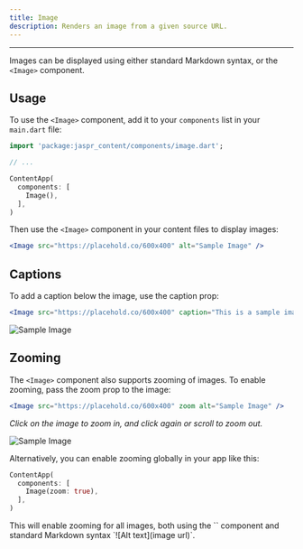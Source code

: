 ```yaml
---
title: Image
description: Renders an image from a given source URL.
---
```


---

Images can be displayed using either standard Markdown syntax, or the `<Image>` component.

## Usage

To use the `<Image>` component, add it to your `components` list in your `main.dart` file:

```dart
import 'package:jaspr_content/components/image.dart';

// ...

ContentApp(
  components: [
    Image(),
  ],
)
```

Then use the `<Image>` component in your content files to display images:

```jsx
<Image src="https://placehold.co/600x400" alt="Sample Image" />
```

## Captions

To add a caption below the image, use the caption prop:

```jsx
<Image src="https://placehold.co/600x400" caption="This is a sample image." alt="Sample Image" />
```

<Image src="https://placehold.co/600x400" caption="This is a sample image." alt="Sample Image" />

## Zooming

The `<Image>` component also supports zooming of images. To enable zooming, pass the zoom prop to the image:

```jsx
<Image src="https://placehold.co/600x400" zoom alt="Sample Image" />
```

*Click on the image to zoom in, and click again or scroll to zoom out.*

<Image src="https://placehold.co/600x400" zoom alt="Sample Image" />

Alternatively, you can enable zooming globally in your app like this:

```dart
ContentApp(
  components: [
    Image(zoom: true),
  ],
)
```

<Info>
  This will enable zooming for all images, both using the `<Image>` component and standard Markdown syntax `![Alt text](image url)`.
</Info>